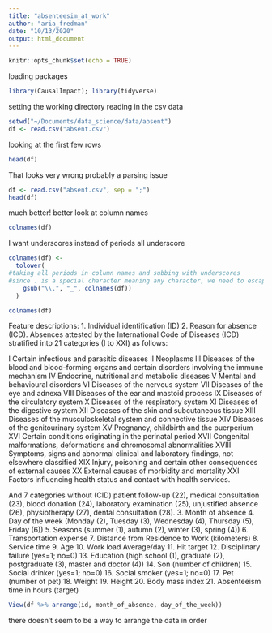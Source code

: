 ```yaml
---
title: "absenteesim_at_work"
author: "aria_fredman"
date: "10/13/2020"
output: html_document
---
```


```r
knitr::opts_chunk$set(echo = TRUE)
```

loading packages
```r

library(CausalImpact); library(tidyverse)

```

setting the working directory
reading in the csv data
```r

setwd("~/Documents/data_science/data/absent")
df <- read.csv("absent.csv")

```

looking at the first few rows
```r

head(df)

```
That looks very wrong
probably a parsing issue
```r

df <- read.csv("absent.csv", sep = ";")
head(df)

```
much better!
better look at column names
```r

colnames(df)

```
I want underscores instead of periods
all underscore
```r

colnames(df) <-
  tolower(
#taking all periods in column names and subbing with underscores
#since . is a special character meaning any character, we need to escape it first
    gsub("\\.", "_", colnames(df)) 
  )

colnames(df)

```
Feature descriptions:
1. Individual identification (ID)
2. Reason for absence (ICD).
Absences attested by the International Code of Diseases (ICD) stratified into 21 categories (I to XXI) as follows:

I Certain infectious and parasitic diseases
II Neoplasms
III Diseases of the blood and blood-forming organs and certain disorders involving the immune mechanism
IV Endocrine, nutritional and metabolic diseases
V Mental and behavioural disorders
VI Diseases of the nervous system
VII Diseases of the eye and adnexa
VIII Diseases of the ear and mastoid process
IX Diseases of the circulatory system
X Diseases of the respiratory system
XI Diseases of the digestive system
XII Diseases of the skin and subcutaneous tissue
XIII Diseases of the musculoskeletal system and connective tissue
XIV Diseases of the genitourinary system
XV Pregnancy, childbirth and the puerperium
XVI Certain conditions originating in the perinatal period
XVII Congenital malformations, deformations and chromosomal abnormalities
XVIII Symptoms, signs and abnormal clinical and laboratory findings, not elsewhere classified
XIX Injury, poisoning and certain other consequences of external causes
XX External causes of morbidity and mortality
XXI Factors influencing health status and contact with health services.

And 7 categories without (CID) patient follow-up (22), medical consultation (23), blood donation (24), laboratory examination (25), unjustified absence (26), physiotherapy (27), dental consultation (28).
3. Month of absence
4. Day of the week (Monday (2), Tuesday (3), Wednesday (4), Thursday (5), Friday (6))
5. Seasons (summer (1), autumn (2), winter (3), spring (4))
6. Transportation expense
7. Distance from Residence to Work (kilometers)
8. Service time
9. Age
10. Work load Average/day
11. Hit target
12. Disciplinary failure (yes=1; no=0)
13. Education (high school (1), graduate (2), postgraduate (3), master and doctor (4))
14. Son (number of children)
15. Social drinker (yes=1; no=0)
16. Social smoker (yes=1; no=0)
17. Pet (number of pet)
18. Weight
19. Height
20. Body mass index
21. Absenteeism time in hours (target) 

```r

View(df %>% arrange(id, month_of_absence, day_of_the_week))

```

there doesn't seem to be a way to arrange the data in order

```r



```

```r



```

```r



```

```r



```

```r



```

